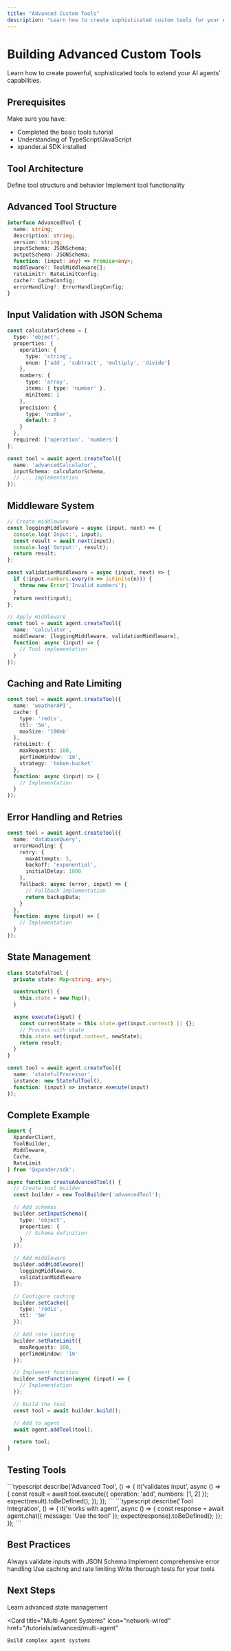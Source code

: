 ```yaml
---
title: "Advanced Custom Tools"
description: "Learn how to create sophisticated custom tools for your AI agents"
---
```


# Building Advanced Custom Tools

Learn how to create powerful, sophisticated tools to extend your AI agents' capabilities.

## Prerequisites

Make sure you have:
- Completed the basic tools tutorial
- Understanding of TypeScript/JavaScript
- xpander.ai SDK installed

## Tool Architecture

<CardGroup cols={2}>
  <Card title="Tool Interface" icon="code">
    Define tool structure and behavior
  </Card>
  
  <Card title="Tool Implementation" icon="gears">
    Implement tool functionality
  </Card>
</CardGroup>

## Advanced Tool Structure

```typescript
interface AdvancedTool {
  name: string;
  description: string;
  version: string;
  inputSchema: JSONSchema;
  outputSchema: JSONSchema;
  function: (input: any) => Promise<any>;
  middleware?: ToolMiddleware[];
  rateLimit?: RateLimitConfig;
  cache?: CacheConfig;
  errorHandling?: ErrorHandlingConfig;
}
```

## Input Validation with JSON Schema

```typescript
const calculatorSchema = {
  type: 'object',
  properties: {
    operation: {
      type: 'string',
      enum: ['add', 'subtract', 'multiply', 'divide']
    },
    numbers: {
      type: 'array',
      items: { type: 'number' },
      minItems: 2
    },
    precision: {
      type: 'number',
      default: 2
    }
  },
  required: ['operation', 'numbers']
};

const tool = await agent.createTool({
  name: 'advancedCalculator',
  inputSchema: calculatorSchema,
  // ... implementation
});
```

## Middleware System

```typescript
// Create middleware
const loggingMiddleware = async (input, next) => {
  console.log('Input:', input);
  const result = await next(input);
  console.log('Output:', result);
  return result;
};

const validationMiddleware = async (input, next) => {
  if (!input.numbers.every(n => isFinite(n))) {
    throw new Error('Invalid numbers');
  }
  return next(input);
};

// Apply middleware
const tool = await agent.createTool({
  name: 'calculator',
  middleware: [loggingMiddleware, validationMiddleware],
  function: async (input) => {
    // Tool implementation
  }
});
```

## Caching and Rate Limiting

```typescript
const tool = await agent.createTool({
  name: 'weatherAPI',
  cache: {
    type: 'redis',
    ttl: '5m',
    maxSize: '100mb'
  },
  rateLimit: {
    maxRequests: 100,
    perTimeWindow: '1m',
    strategy: 'token-bucket'
  },
  function: async (input) => {
    // Implementation
  }
});
```

## Error Handling and Retries

```typescript
const tool = await agent.createTool({
  name: 'databaseQuery',
  errorHandling: {
    retry: {
      maxAttempts: 3,
      backoff: 'exponential',
      initialDelay: 1000
    },
    fallback: async (error, input) => {
      // Fallback implementation
      return backupData;
    }
  },
  function: async (input) => {
    // Implementation
  }
});
```

## State Management

```typescript
class StatefulTool {
  private state: Map<string, any>;

  constructor() {
    this.state = new Map();
  }

  async execute(input) {
    const currentState = this.state.get(input.context) || {};
    // Process with state
    this.state.set(input.context, newState);
    return result;
  }
}

const tool = await agent.createTool({
  name: 'statefulProcessor',
  instance: new StatefulTool(),
  function: (input) => instance.execute(input)
});
```

## Complete Example

```typescript
import { 
  XpanderClient, 
  ToolBuilder,
  Middleware,
  Cache,
  RateLimit 
} from '@xpander/sdk';

async function createAdvancedTool() {
  // Create tool builder
  const builder = new ToolBuilder('advancedTool');

  // Add schemas
  builder.setInputSchema({
    type: 'object',
    properties: {
      // Schema definition
    }
  });

  // Add middleware
  builder.addMiddleware([
    loggingMiddleware,
    validationMiddleware
  ]);

  // Configure caching
  builder.setCache({
    type: 'redis',
    ttl: '5m'
  });

  // Add rate limiting
  builder.setRateLimit({
    maxRequests: 100,
    perTimeWindow: '1m'
  });

  // Implement function
  builder.setFunction(async (input) => {
    // Implementation
  });

  // Build the tool
  const tool = await builder.build();

  // Add to agent
  await agent.addTool(tool);

  return tool;
}
```

## Testing Tools

<CardGroup cols={2}>
  <Card title="Unit Testing" icon="vial">
    ```typescript
    describe('Advanced Tool', () => {
      it('validates input', async () => {
        const result = await tool.execute({
          operation: 'add',
          numbers: [1, 2]
        });
        expect(result).toBeDefined();
      });
    });
    ```
  </Card>
  
  <Card title="Integration Testing" icon="vials">
    ```typescript
    describe('Tool Integration', () => {
      it('works with agent', async () => {
        const response = await agent.chat({
          message: 'Use the tool'
        });
        expect(response).toBeDefined();
      });
    });
    ```
  </Card>
</CardGroup>

## Best Practices

<CardGroup cols={2}>
  <Card title="Input Validation" icon="check-double">
    Always validate inputs with JSON Schema
  </Card>
  
  <Card title="Error Handling" icon="shield">
    Implement comprehensive error handling
  </Card>
  
  <Card title="Performance" icon="gauge">
    Use caching and rate limiting
  </Card>
  
  <Card title="Testing" icon="flask">
    Write thorough tests for your tools
  </Card>
</CardGroup>

## Next Steps

<CardGroup cols={2}>
  <Card 
    title="State Management" 
    icon="diagram-project"
    href="/tutorials/advanced/state-management"
  >
    Learn advanced state management
  </Card>
  
  <Card 
    title="Multi-Agent Systems" 
    icon="network-wired"
    href="/tutorials/advanced/multi-agent"
  >
    Build complex agent systems
  </Card>
</CardGroup> 